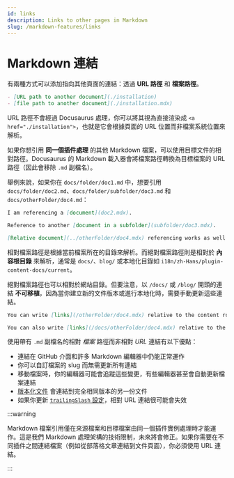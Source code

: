 ```yaml
---
id: links
description: Links to other pages in Markdown
slug: /markdown-features/links
---
```


# Markdown 連結

有兩種方式可以添加指向其他頁面的連結：透過 **URL 路徑** 和 **檔案路徑**。

```md
- [URL path to another document](./installation)
- [file path to another document](./installation.mdx)
```

URL 路徑不會經過 Docusaurus 處理，你可以將其視為直接渲染成 `<a href="./installation">`，也就是它會根據頁面的 URL 位置而非檔案系統位置來解析。

如果你想引用 **同一個插件處理** 的其他 Markdown 檔案，可以使用目標文件的相對路徑。Docusaurus 的 Markdown 載入器會將檔案路徑轉換為目標檔案的 URL 路徑（因此會移除 `.md` 副檔名）。

舉例來說，如果你在 `docs/folder/doc1.md` 中，想要引用 `docs/folder/doc2.md`、`docs/folder/subfolder/doc3.md` 和 `docs/otherFolder/doc4.md`：

```md title="docs/folder/doc1.md"
I am referencing a [document](doc2.mdx).

Reference to another [document in a subfolder](subfolder/doc3.mdx).

[Relative document](../otherFolder/doc4.mdx) referencing works as well.
```

相對檔案路徑是根據當前檔案所在的目錄來解析。而絕對檔案路徑則是相對於 **內容根目錄** 來解析，通常是 `docs/`、`blog/` 或本地化目錄如 `i18n/zh-Hans/plugin-content-docs/current`。

絕對檔案路徑也可以相對於網站目錄。但要注意，以 `/docs/` 或 `/blog/` 開頭的連結 **不可移植**，因為當你建立新的文件版本或進行本地化時，需要手動更新這些連結。

```md
You can write [links](/otherFolder/doc4.mdx) relative to the content root (`/docs/`).

You can also write [links](/docs/otherFolder/doc4.mdx) relative to the site directory, but it's not recommended.
```

使用帶有 `.md` 副檔名的相對 _檔案_ 路徑而非相對 _URL_ 連結有以下優點：

- 連結在 GitHub 介面和許多 Markdown 編輯器中仍能正常運作
- 你可以自訂檔案的 slug 而無需更新所有連結
- 移動檔案時，你的編輯器可能會追蹤這些變更，有些編輯器甚至會自動更新檔案連結
- [版本化文件](../docs/versioning.mdx) 會連結到完全相同版本的另一份文件
- 如果你更新 [`trailingSlash` 設定](../../api/docusaurus.config.js.mdx#trailingSlash)，相對 URL 連結很可能會失效

:::warning

Markdown 檔案引用僅在來源檔案和目標檔案由同一個插件實例處理時才能運作。這是我們 Markdown 處理架構的技術限制，未來將會修正。如果你需要在不同插件之間連結檔案（例如從部落格文章連結到文件頁面），你必須使用 URL 連結。

:::